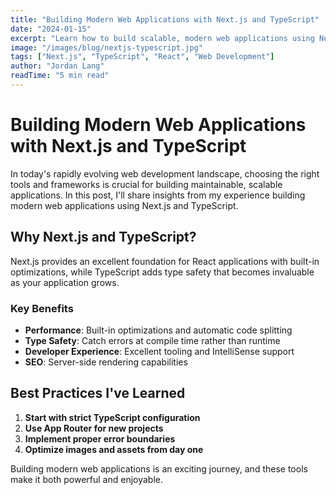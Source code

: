 ```yaml
---
title: "Building Modern Web Applications with Next.js and TypeScript"
date: "2024-01-15"
excerpt: "Learn how to build scalable, modern web applications using Next.js 15, TypeScript, and best practices for performance optimization."
image: "/images/blog/nextjs-typescript.jpg"
tags: ["Next.js", "TypeScript", "React", "Web Development"]
author: "Jordan Lang"
readTime: "5 min read"
---
```


# Building Modern Web Applications with Next.js and TypeScript

In today's rapidly evolving web development landscape, choosing the right tools and frameworks is crucial for building maintainable, scalable applications. In this post, I'll share insights from my experience building modern web applications using Next.js and TypeScript.

## Why Next.js and TypeScript?

Next.js provides an excellent foundation for React applications with built-in optimizations, while TypeScript adds type safety that becomes invaluable as your application grows.

### Key Benefits

- **Performance**: Built-in optimizations and automatic code splitting
- **Type Safety**: Catch errors at compile time rather than runtime
- **Developer Experience**: Excellent tooling and IntelliSense support
- **SEO**: Server-side rendering capabilities

## Best Practices I've Learned

1. **Start with strict TypeScript configuration**
2. **Use App Router for new projects**
3. **Implement proper error boundaries**
4. **Optimize images and assets from day one**

Building modern web applications is an exciting journey, and these tools make it both powerful and enjoyable.
